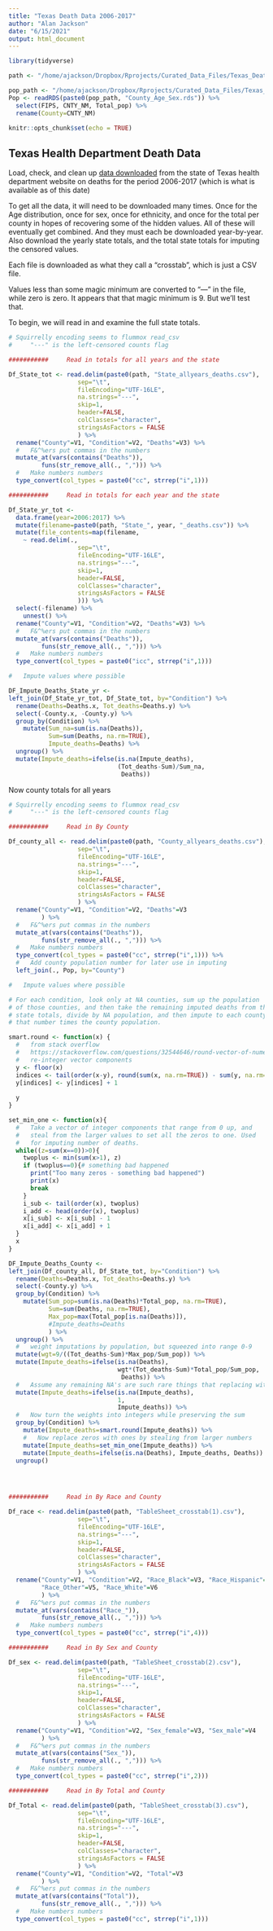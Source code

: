 ```yaml
---
title: "Texas Death Data 2006-2017"
author: "Alan Jackson"
date: "6/15/2021"
output: html_document
---
```


```r
library(tidyverse)

path <- "/home/ajackson/Dropbox/Rprojects/Curated_Data_Files/Texas_Deaths/"

pop_path <- "/home/ajackson/Dropbox/Rprojects/Curated_Data_Files/Texas_Demographics/"
Pop <- readRDS(paste0(pop_path, "County_Age_Sex.rds")) %>% 
  select(FIPS, CNTY_NM, Total_pop) %>% 
  rename(County=CNTY_NM)

knitr::opts_chunk$set(echo = TRUE)
```

## Texas Health Department Death Data

Load, check, and clean up [data downloaded](https://healthdata.dshs.texas.gov/dashboard/births-and-deaths/deaths-2006-2017)
from the state of Texas health
department website on deaths for the period 2006-2017 (which is what is
available as of this date)

To get all the data, it will need to be downloaded many times. Once for the 
Age distribution, once for sex, once for ethnicity, and once for the total
per county in hopes of recovering some of the hidden values. All of these
will eventually get combined. And they must each be downloaded year-by-year.
Also download the yearly state totals, and the total state totals for 
imputing the censored values.

Each file is downloaded as what they call a "crosstab", which is just a
CSV file.

Values less than some magic minimum are converted to "---" in the file,
while zero is zero. It appears that that magic minimum is 9. But we'll 
test that.

To begin, we will read in and examine the full state totals.

```r



# Squirrelly encoding seems to flummox read_csv
#     "---" is the left-censored counts flag

###########     Read in totals for all years and the state

Df_State_tot <- read.delim(paste0(path, "State_allyears_deaths.csv"),
                   sep="\t",
                   fileEncoding="UTF-16LE",
                   na.strings="---",
                   skip=1,
                   header=FALSE,
                   colClasses="character",
                   stringsAsFactors = FALSE
                   ) %>% 
  rename("County"=V1, "Condition"=V2, "Deaths"=V3) %>%  
  #   F&^%ers put commas in the numbers
  mutate_at(vars(contains("Deaths")), 
         funs(str_remove_all(., ","))) %>% 
  #   Make numbers numbers
  type_convert(col_types = paste0("cc", strrep("i",1)))

###########     Read in totals for each year and the state

Df_State_yr_tot <- 
  data.frame(year=2006:2017) %>% 
  mutate(filename=paste0(path, "State_", year, "_deaths.csv")) %>% 
  mutate(file_contents=map(filename,
    ~ read.delim(.,
                   sep="\t",
                   fileEncoding="UTF-16LE",
                   na.strings="---",
                   skip=1,
                   header=FALSE,
                   colClasses="character",
                   stringsAsFactors = FALSE
                   ))) %>% 
  select(-filename) %>% 
    unnest() %>% 
  rename("County"=V1, "Condition"=V2, "Deaths"=V3) %>%  
  #   F&^%ers put commas in the numbers
  mutate_at(vars(contains("Deaths")), 
         funs(str_remove_all(., ","))) %>% 
  #   Make numbers numbers
  type_convert(col_types = paste0("icc", strrep("i",1)))

#   Impute values where possible

DF_Impute_Deaths_State_yr <- 
left_join(Df_State_yr_tot, Df_State_tot, by="Condition") %>% 
  rename(Deaths=Deaths.x, Tot_deaths=Deaths.y) %>% 
  select(-County.x, -County.y) %>% 
  group_by(Condition) %>% 
    mutate(Sum_na=sum(is.na(Deaths)),
           Sum=sum(Deaths, na.rm=TRUE),
           Impute_deaths=Deaths) %>% 
  ungroup() %>% 
  mutate(Impute_deaths=ifelse(is.na(Impute_deaths),
                              (Tot_deaths-Sum)/Sum_na,
                               Deaths)) 

```

Now county totals for all years


```r

# Squirrelly encoding seems to flummox read_csv
#     "---" is the left-censored counts flag

###########     Read in By County

Df_county_all <- read.delim(paste0(path, "County_allyears_deaths.csv"),
                   sep="\t",
                   fileEncoding="UTF-16LE",
                   na.strings="---",
                   skip=1,
                   header=FALSE,
                   colClasses="character",
                   stringsAsFactors = FALSE
                   ) %>% 
  rename("County"=V1, "Condition"=V2, "Deaths"=V3
         ) %>%  
  #   F&^%ers put commas in the numbers
  mutate_at(vars(contains("Deaths")), 
         funs(str_remove_all(., ","))) %>% 
  #   Make numbers numbers
  type_convert(col_types = paste0("cc", strrep("i",1))) %>% 
  #   Add county population number for later use in imputing
  left_join(., Pop, by="County")

#   Impute values where possible

# For each condition, look only at NA counties, sum up the population 
# of those counties, and then take the remaining imputed deaths from the
# state totals, divide by NA population, and then impute to each county
# that number times the county population.

smart.round <- function(x) {
  #   from stack overflow 
  #   https://stackoverflow.com/questions/32544646/round-vector-of-numerics-to-integer-while-preserving-their-sum/32544987#32544987
  #   re-integer vector components
  y <- floor(x)
  indices <- tail(order(x-y), round(sum(x, na.rm=TRUE)) - sum(y, na.rm=TRUE))
  y[indices] <- y[indices] + 1
  
  y
}

set_min_one <- function(x){
  #   Take a vector of integer components that range from 0 up, and 
  #   steal from the larger values to set all the zeros to one. Used
  #   for imputing number of deaths.
  while((z=sum(x==0))>0){
    twoplus <- min(sum(x>1), z)
    if (twoplus==0){# something bad happened
      print("Too many zeros - something bad happened")
      print(x)
      break
    }
    i_sub <- tail(order(x), twoplus)
    i_add <- head(order(x), twoplus)
    x[i_sub] <- x[i_sub] - 1
    x[i_add] <- x[i_add] + 1
  }
  x
}

DF_Impute_Deaths_County <- 
left_join(Df_county_all, Df_State_tot, by="Condition") %>% 
  rename(Deaths=Deaths.x, Tot_deaths=Deaths.y) %>% 
  select(-County.y) %>% 
  group_by(Condition) %>% 
    mutate(Sum_pop=sum(is.na(Deaths)*Total_pop, na.rm=TRUE),
           Sum=sum(Deaths, na.rm=TRUE),
           Max_pop=max(Total_pop[is.na(Deaths)]),
           #Impute_deaths=Deaths
           ) %>% 
  ungroup() %>% 
  #   weight imputations by population, but squeezed into range 0-9
  mutate(wgt=9/((Tot_deaths-Sum)*Max_pop/Sum_pop)) %>% 
  mutate(Impute_deaths=ifelse(is.na(Deaths),
                              wgt*(Tot_deaths-Sum)*Total_pop/Sum_pop,
                               Deaths)) %>% 
  #   Assume any remaining NA's are such rare things that replacing with 1 is good
  mutate(Impute_deaths=ifelse(is.na(Impute_deaths),
                              1,
                              Impute_deaths)) %>% 
  #   Now turn the weights into integers while preserving the sum
  group_by(Condition) %>% 
    mutate(Impute_deaths=smart.round(Impute_deaths)) %>% 
    #   Now replace zeros with ones by stealing from larger numbers
    mutate(Impute_deaths=set_min_one(Impute_deaths)) %>% 
    mutate(Impute_deaths=ifelse(is.na(Deaths), Impute_deaths, Deaths)) %>% 
  ungroup()
  




```


```r
###########     Read in By Race and County

Df_race <- read.delim(paste0(path, "TableSheet_crosstab(1).csv"),
                   sep="\t",
                   fileEncoding="UTF-16LE",
                   na.strings="---",
                   skip=1,
                   header=FALSE,
                   colClasses="character",
                   stringsAsFactors = FALSE
                   ) %>% 
  rename("County"=V1, "Condition"=V2, "Race_Black"=V3, "Race_Hispanic"=V4, 
         "Race_Other"=V5, "Race_White"=V6
         ) %>%  
  #   F&^%ers put commas in the numbers
  mutate_at(vars(contains("Race_")), 
         funs(str_remove_all(., ","))) %>% 
  #   Make numbers numbers
  type_convert(col_types = paste0("cc", strrep("i",4)))

###########     Read in By Sex and County

Df_sex <- read.delim(paste0(path, "TableSheet_crosstab(2).csv"),
                   sep="\t",
                   fileEncoding="UTF-16LE",
                   na.strings="---",
                   skip=1,
                   header=FALSE,
                   colClasses="character",
                   stringsAsFactors = FALSE
                   ) %>% 
  rename("County"=V1, "Condition"=V2, "Sex_female"=V3, "Sex_male"=V4 
         ) %>%  
  #   F&^%ers put commas in the numbers
  mutate_at(vars(contains("Sex_")), 
         funs(str_remove_all(., ","))) %>% 
  #   Make numbers numbers
  type_convert(col_types = paste0("cc", strrep("i",2)))

###########     Read in By Total and County

Df_Total <- read.delim(paste0(path, "TableSheet_crosstab(3).csv"),
                   sep="\t",
                   fileEncoding="UTF-16LE",
                   na.strings="---",
                   skip=1,
                   header=FALSE,
                   colClasses="character",
                   stringsAsFactors = FALSE
                   ) %>% 
  rename("County"=V1, "Condition"=V2, "Total"=V3
         ) %>%  
  #   F&^%ers put commas in the numbers
  mutate_at(vars(contains("Total")), 
         funs(str_remove_all(., ","))) %>% 
  #   Make numbers numbers
  type_convert(col_types = paste0("cc", strrep("i",1)))






```














